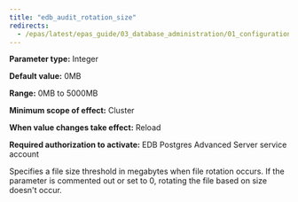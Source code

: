 ```yaml
---
title: "edb_audit_rotation_size"
redirects:
  - /epas/latest/epas_guide/03_database_administration/01_configuration_parameters/03_configuration_parameters_by_functionality/07_auditing_settings/05_edb_audit_rotation_size/ #generated for docs/epas/reorg-role-use-case-mode
---
```


<div id="edb_audit_rotation_size" class="registered_link"></div>

**Parameter type:** Integer

**Default value:** 0MB

**Range:** 0MB to 5000MB

**Minimum scope of effect:** Cluster

**When value changes take effect:** Reload

**Required authorization to activate:** EDB Postgres Advanced Server service account

Specifies a file size threshold in megabytes when file rotation occurs. If the parameter is commented out or set to 0, rotating the file based on size doesn't occur.
